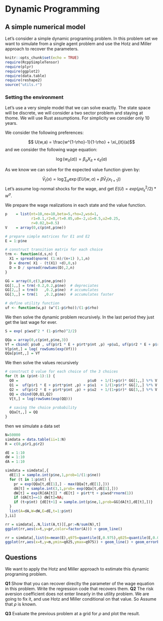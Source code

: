 # Dynamic Programming

## A simple numerical model

Let's consider a simple dynamic programing problem. In this problem set we want to simulate from a single agent problem and use the Hotz and Miller approach to recover the parameters.

```r
knitr::opts_chunk$set(echo = TRUE)
require(RcppSimpleTensor)
require(plyr)
require(ggplot2)
require(data.table)
require(reshape2)
source("utils.r")
```

### Setting the environment

Let's use a very simple model that we can solve exactly. The state space will be discrete, we will consider a two sector problem and staying at thome. We will use Rust assumptions. For simplicity we consider only 10 years.

We consider the following preferences:

$$ U(w,a) = \frac{w^{1-\rho}-1}{1-\rho} + \xi_{it}(a)$$
and we consider the following wage equation:

$$ \log(w_{it}(a)) = \beta_a X_{it} + \epsilon_{it}(a) $$

As we know we can solve for the expected value function given by:

$$ \bar{V}_t(x) = \log \sum_a \exp(  E U(w,a) + \beta \bar{V}_t(x_{t+1})) $$
Let's assume log-normal shocks for the wage, and get $E(U) = exp(\rho \sigma_\epsilon^2/2) * w^\sigma$.

We prepare the wage realizations in each state and the value function.
```r
p    = list(nt=10,ne=10,beta=5,rho=2,wsd=1,
            r1=0.1,r2=0,rt=0.05,u0=-2,u1=0.5,u2=0.25,
            r=0.02,b=0.5)
V    = array(0,c(p$nt,p$ne))

# prepare simple matrices for E1 and E2
E = 1:p$ne

# construct transition matrix for each choice
trm <- function(d,s,n) {
  X1 = spread(qnorm( (1:n)/(n+1) ),1,n)
  D = dnorm( X1 - (t(X1) +d),0,s)
  D = D / spread(rowSums(D),2,n) 
}

GG = array(0,c(3,p$ne,p$ne))
GG[1,,] = trm(-0.2,0.2,p$ne)  # depreciates
GG[2,,] = trm(0   ,0.2,p$ne)  # accumulates
GG[3,,] = trm(1   ,0.2,p$ne)  # accumulates faster

# define utility function
uf <- function(w,p) (w^(1-p$rho))/(1-p$rho)
```

We then solve the dynamic problem recursively. In the last period they just get the last wage for ever.

```r
S = exp( p$wsd^2 * (1-p$rho)^2/2)

QQa = array(0,c(p$nt,p$ne,3))
Vf = cbind( p$u0 , uf(p$r1 * E + p$rt*p$nt ,p) +p$u1, uf(p$r2 * E + p$rt*p$nt ,p) + p$u2)/p$r
V[p$nt,] = log( rowSums(exp(Vf)))
QQa[p$nt,,] = Vf
```

We then solve the values recursively
```r
# construct Q value for each choice of the 3 choices
for (t in (p$nt-1):1) {
  Q0 =                                p$u0  + 1/(1+p$r)* GG[1,,] %*% V[t+1,]
  Q1 =  uf(p$r1 * E + p$rt*p$nt ,p) + p$u1  + 1/(1+p$r)* GG[2,,] %*% V[t+1,]
  Q2 =  uf(p$r2 * E + p$rt*p$nt ,p) + p$u2  + 1/(1+p$r)* GG[3,,] %*% V[t+1,]
  QQ = cbind(Q0,Q1,Q2)
  V[t,] = log(rowSums(exp(QQ)))
  
  # saving the choice probability
  QQa[t,,] = QQ
}
```

then we simulate a data set

```r
N=50000
simdata = data.table(ii=1:N)
R = c(0,p$r1,p$r2)

dE = 1:10
dW = 1:10
dA = 1:10

simdata = simdata[,{
  dE[1] = sample.int(p$ne,1,prob=1/(1:p$ne))
  for (t in 1:p$nt) {
    pr = exp(QQa[t,dE[1],] - max(QQa[t,dE[1],]))
    dA[t] = sample.int(3,1,prob= exp(QQa[t,dE[1],]))
    dW[t] = exp(R[dA[t]] * dE[t] + p$rt*t + p$wsd*rnorm(1))
    if (dA[t]==1) dW[t]=NA;
    if (t<p$nt) {dE[t+1] = sample.int(p$ne,1,prob=GG[dA[t],dE[t],])}
  }
  list(A=dA,W=dW,E=dE,t=1:p$nt)
},ii]

rr = simdata[,.N,list(A,t)][,pr:=N/sum(N),t]
ggplot(rr,aes(x=t,y=pr,color=factor(A))) + geom_line()

rr = simdata[,list(m=mean(E),q975=quantile(E,0.975),q025=quantile(E,0.025)),t]
ggplot(rr,aes(x=t,y=m,ymin=q025,ymax=q975)) + geom_line() + geom_errorbar(width=0.2)
```

## Questions

We want to apply the Hotz and Miller approach to estimate this dynamic programing problem.

 **Q1** Show that you can recover direclty the parameter of the wage equation in this problem. Write the regression code that recovers them.
 **Q2** The risk aversion coefficient does not enter linearly in the utility problem. We are going to fix it, and use Hotz and Miller conditional on that value. So Assume that $\rho$ is known. 
 
 **Q3** Evaluate the previous problem at a grid for $\rho$ and plot the result.
 
 
 
 


